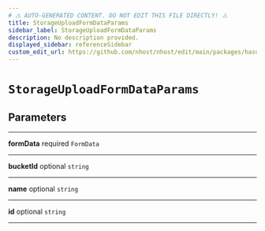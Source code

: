 ```yaml
---
# ⚠️ AUTO-GENERATED CONTENT. DO NOT EDIT THIS FILE DIRECTLY! ⚠️
title: StorageUploadFormDataParams
sidebar_label: StorageUploadFormDataParams
description: No description provided.
displayed_sidebar: referenceSidebar
custom_edit_url: https://github.com/nhost/nhost/edit/main/packages/hasura-storage-js/src/packages/hasura-storage-js/src/utils/types.ts#L21
---
```


# `StorageUploadFormDataParams`

## Parameters

---

**<span className="parameter-name">formData</span>** <span className="optional-status">required</span> <code>FormData</code>

---

**<span className="parameter-name">bucketId</span>** <span className="optional-status">optional</span> <code>string</code>

---

**<span className="parameter-name">name</span>** <span className="optional-status">optional</span> <code>string</code>

---

**<span className="parameter-name">id</span>** <span className="optional-status">optional</span> <code>string</code>

---
